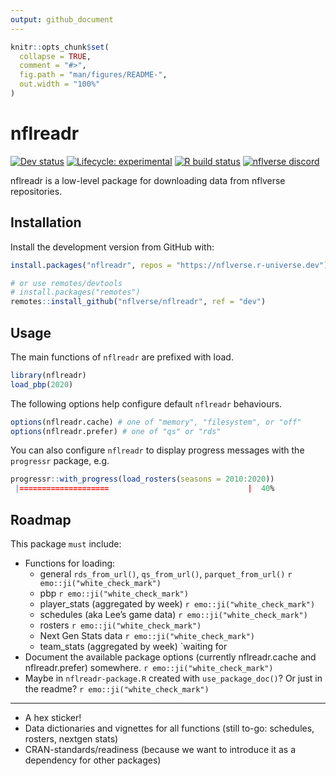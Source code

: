 ```yaml
---
output: github_document
---
```


<!-- README.md is generated from README.Rmd. Please edit that file -->

```r
knitr::opts_chunk$set(
  collapse = TRUE,
  comment = "#>",
  fig.path = "man/figures/README-",
  out.width = "100%"
)
```

# nflreadr

<!-- badges: start -->
<!-- [![CRAN status](https://img.shields.io/cran/v/nflreadr?style=flat-square&logo=R&label=CRAN)](https://CRAN.R-project.org/package=nflreadr)  -->
<!-- [![Codecov test coverage](https://img.shields.io/codecov/c/github/nflverse/nflreadr?label=codecov&style=flat-square&logo=codecov)](https://codecov.io/gh/nflverse/nflreadr?branch=main) -->
[![Dev status](https://img.shields.io/github/r-package/v/nflverse/nflreadr/main?label=dev%20version&style=flat-square&logo=github)](https://nflreadr.nflverse.com/)
[![Lifecycle: experimental](https://img.shields.io/badge/lifecycle-experimental-orange.svg?style=flat-square)](https://lifecycle.r-lib.org/articles/stages.html)
[![R build status](https://img.shields.io/github/workflow/status/nflverse/nflreadr/R-CMD-check?label=R%20check&style=flat-square&logo=github)](https://github.com/nflverse/nflreadr/actions)
[![nflverse discord](https://img.shields.io/discord/591914197219016707.svg?color=5865F2&label=nflverse%20discord&logo=discord&logoColor=5865F2&style=flat-square)](https://discord.com/invite/5Er2FBnnQa)

<!-- badges: end -->

nflreadr is a low-level package for downloading data from nflverse repositories. 

## Installation

Install the development version from GitHub with:

```r
install.packages("nflreadr", repos = "https://nflverse.r-universe.dev")

# or use remotes/devtools
# install.packages("remotes")
remotes::install_github("nflverse/nflreadr", ref = "dev")
```

## Usage

The main functions of `nflreadr` are prefixed with load.  

```r
library(nflreadr)
load_pbp(2020)
```

The following options help configure default `nflreadr` behaviours. 

```r
options(nflreadr.cache) # one of "memory", "filesystem", or "off"
options(nflreadr.prefer) # one of "qs" or "rds"
```

You can also configure `nflreadr` to display progress messages with the `progressr` package, e.g.

```r
progressr::with_progress(load_rosters(seasons = 2010:2020))
 |====================                               |  40%
```

## Roadmap

This package `must` include:

- Functions for loading: 
    - general `rds_from_url()`, `qs_from_url()`, `parquet_from_url()` `r emo::ji("white_check_mark")`
    - pbp `r emo::ji("white_check_mark")`
    - player_stats (aggregated by week) `r emo::ji("white_check_mark")`
    - schedules (aka Lee's game data) `r emo::ji("white_check_mark")`
    - rosters `r emo::ji("white_check_mark")`
    - Next Gen Stats data `r emo::ji("white_check_mark")`
    - team_stats (aggregated by week) `waiting for 
- Document the available package options (currently nflreadr.cache and nflreadr.prefer) somewhere. `r emo::ji("white_check_mark")`
- Maybe in `nflreadr-package.R` created with `use_package_doc()`? Or just in the readme? `r emo::ji("white_check_mark")`

---

- A hex sticker!
- Data dictionaries and vignettes for all functions (still to-go: schedules, rosters, nextgen stats)
- CRAN-standards/readiness (because we want to introduce it as a dependency for other packages)
